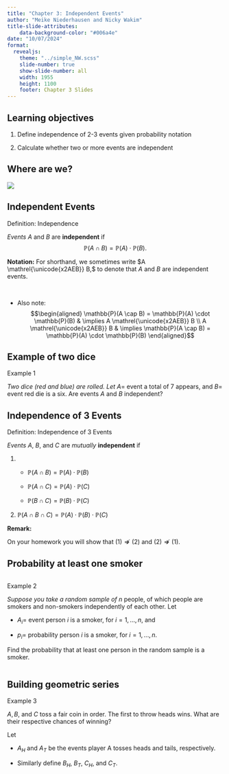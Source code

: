 ```yaml
---
title: "Chapter 3: Independent Events"
author: "Meike Niederhausen and Nicky Wakim"
title-slide-attributes:
    data-background-color: "#006a4e"
date: "10/07/2024"
format: 
  revealjs:
    theme: "../simple_NW.scss"
    slide-number: true
    show-slide-number: all
    width: 1955
    height: 1100
    footer: Chapter 3 Slides
---
```


## Learning objectives

1.  Define independence of 2-3 events given probability notation

2.  Calculate whether two or more events are independent

## Where are we?

![](../img_slides/course_map.png){fig-align="center"}

## Independent Events

::: definition
::: def-title
Definition: Independence
:::

::: def-cont
*Events* $A$ and $B$ are **independent** if $$\mathbb{P}(A \cap B) = \mathbb{P}(A) \cdot  \mathbb{P}(B).$$
:::
:::

**Notation:** For shorthand, we sometimes write $A \mathrel{\unicode{x2AEB}} B,$ to denote that $A$ and $B$ are independent events.

 

- Also note: 
$$\begin{aligned} \mathbb{P}(A \cap B) = \mathbb{P}(A) \cdot  \mathbb{P}(B) & \implies A \mathrel{\unicode{x2AEB}} B \\
A \mathrel{\unicode{x2AEB}} B & \implies \mathbb{P}(A \cap B) = \mathbb{P}(A) \cdot  \mathbb{P}(B) \end{aligned}$$

## Example of two dice

::: example
::: ex-title
Example 1
:::

::: ex-cont
*Two dice (red and blue) are rolled. Let* $A =$ event a total of 7 appears, and $B =$ event red die is a six. Are events $A$ and $B$ independent?
:::
:::

## Independence of 3 Events

::: definition
::: def-title
Definition: Independence of 3 Events
:::

::: def-cont
*Events* $A$, $B$, and $C$ are *mutually* **independent** if

1.  

    -   $\mathbb{P}(A \cap B) = \mathbb{P}(A) \cdot \mathbb{P}(B)$

    -   $\mathbb{P}(A \cap C) = \mathbb{P}(A) \cdot \mathbb{P}(C)$

    -   $\mathbb{P}(B \cap C) = \mathbb{P}(B) \cdot \mathbb{P}(C)$

2.  $\mathbb{P}(A \cap B \cap C) = \mathbb{P}(A) \cdot \mathbb{P}(B) \cdot \mathbb{P}(C)$
:::
:::

**Remark:**

On your homework you will show that $(1) \not \Rightarrow (2)$ and $(2) \not \Rightarrow (1)$.

## Probability at least one smoker

::: columns

::: {.column width="34%"}
::: example
::: ex-title
Example 2
:::

::: ex-cont
*Suppose you take a random sample of* $n$ people, of which people are smokers and non-smokers independently of each other. Let

-   $A_i =$ event person $i$ is a smoker, for $i=1, \ldots ,n$, and

-   $p_i =$ probability person $i$ is a smoker, for $i=1, \ldots ,n$.

Find the probability that at least one person in the random sample is a smoker.
:::
:::

:::
:::

## Building geometric series {visibility="hidden"}

::: example
::: ex-title
Example 3
:::

::: ex-cont
$A, B,$ and $C$ toss a fair coin in order. The first to throw heads wins. What are their respective chances of winning?
:::
:::

Let

-   $A_H$ and $A_T$ be the events player A tosses heads and tails, respectively.

-   Similarly define $B_H$, $B_T$, $C_H$, and $C_T$.

